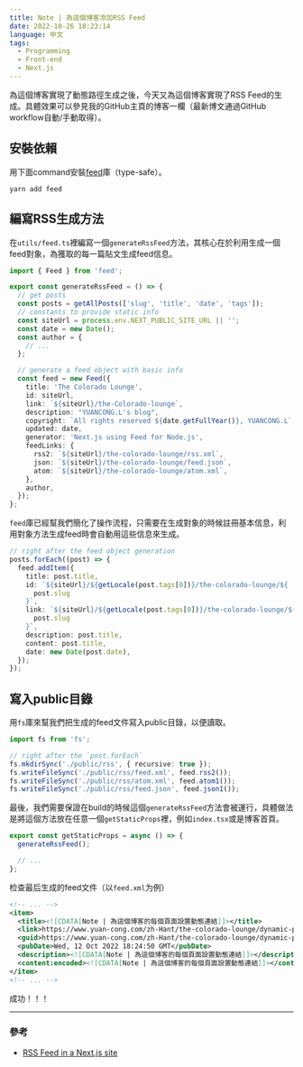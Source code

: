 ```yaml
---
title: Note | 為這個博客添加RSS Feed
date: 2022-10-26 18:23:14
language: 中文
tags:
  - Programming
  - Front-end
  - Next.js
---
```


為這個博客實現了動態路徑生成之後，今天又為這個博客實現了RSS Feed的生成。具體效果可以參見我的GitHub主頁的博客一欄（最新博文通過GitHub workflow自動/手動取得）。

## 安裝依賴

用下面command安裝[feed](https://www.npmjs.com/package/feed)庫（type-safe）。

```shell
yarn add feed
```

## 編寫RSS生成方法

在`utils/feed.ts`裡編寫一個`generateRssFeed`方法，其核心在於利用生成一個feed對象，為獲取的每一篇貼文生成feed信息。

```typescript
import { Feed } from 'feed';

export const generateRssFeed = () => {
  // get posts
  const posts = getAllPosts(['slug', 'title', 'date', 'tags']);
  // constants to provide static info
  const siteUrl = process.env.NEXT_PUBLIC_SITE_URL || '';
  const date = new Date();
  const author = {
    // ...
  };

  // generate a feed object with basic info
  const feed = new Feed({
    title: 'The Colorado Lounge',
    id: siteUrl,
    link: `${siteUrl}/the-Colorado-lounge`,
    description: "YUANCONG.L's blog",
    copyright: `All rights reserved ${date.getFullYear()}, YUANCONG.L`,
    updated: date,
    generator: 'Next.js using Feed for Node.js',
    feedLinks: {
      rss2: `${siteUrl}/the-colorado-lounge/rss.xml`,
      json: `${siteUrl}/the-colorado-lounge/feed.json`,
      atom: `${siteUrl}/the-colorado-lounge/atom.xml`,
    },
    author,
  });
};
```

`feed`庫已經幫我們簡化了操作流程，只需要在生成對象的時候註冊基本信息，利用對象方法生成feed時會自動用這些信息來生成。

```typescript
// right after the feed object generation
posts.forEach((post) => {
  feed.addItem({
    title: post.title,
    id: `${siteUrl}/${getLocale(post.tags[0])}/the-colorado-lounge/${
      post.slug
    }`,
    link: `${siteUrl}/${getLocale(post.tags[0])}/the-colorado-lounge/${
      post.slug
    }`,
    description: post.title,
    content: post.title,
    date: new Date(post.date),
  });
});
```

## 寫入public目錄

用`fs`庫來幫我們把生成的feed文件寫入public目錄，以便讀取。

```typescript
import fs from 'fs';

// right after the `post.forEach`
fs.mkdirSync('./public/rss', { recursive: true });
fs.writeFileSync('./public/rss/feed.xml', feed.rss2());
fs.writeFileSync('./public/rss/atom.xml', feed.atom1());
fs.writeFileSync('./public/rss/feed.json', feed.json1());
```

最後，我們需要保證在build的時候這個`generateRssFeed`方法會被運行，具體做法是將這個方法放在任意一個`getStaticProps`裡，例如`index.tsx`或是博客首頁。

```typescript
export const getStaticProps = async () => {
  generateRssFeed();

  // ...
};
```

检查最后生成的feed文件（以`feed.xml`为例）

```xml
<!-- ... -->
<item>
  <title><![CDATA[Note | 為這個博客的每個頁面設置動態連結]]></title>
  <link>https://www.yuan-cong.com/zh-Hant/the-colorado-lounge/dynamic-post-path</link>
  <guid>https://www.yuan-cong.com/zh-Hant/the-colorado-lounge/dynamic-post-path</guid>
  <pubDate>Wed, 12 Oct 2022 18:24:50 GMT</pubDate>
  <description><![CDATA[Note | 為這個博客的每個頁面設置動態連結]]></description>
  <content:encoded><![CDATA[Note | 為這個博客的每個頁面設置動態連結]]></content:encoded>
</item>
<!-- ... -->
```

成功！！！

---

### 參考

- [RSS Feed in a Next.js site](https://sreetamdas.com/blog/rss-for-nextjs)
